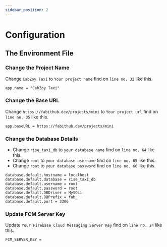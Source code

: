 ```yaml
---
sidebar_position: 2
---
```


# Configuration

## The Environment File

### Change the Project Name
Change `CabZoy Taxi` to `Your project name` find on `line no. 32` like this.

```dotenv title="/.env"
app.name = "CabZoy Taxi"
```

### Change the Base URL
Change `https://fabithub.dev/projects/mini` to `Your project url` find on `line no. 35` like this.

```dotenv title="/.env"
app.baseURL = https://fabithub.dev/projects/mini
```

### Change the Database Details
- Change `rise_taxi_db` to `your database name` find on `line no. 64` like this.
- Change `root` to `your database username` find on `line no. 65` like this.
- Change `root` to `your database password` find on `line no. 66` like this.

```dotenv title="/.env" {2-4}
database.default.hostname = localhost
database.default.database = rise_taxi_db
database.default.username = root
database.default.password = root
database.default.DBDriver = MySQLi
database.default.DBPrefix = fab_
database.default.port = 3306
```

### Update FCM Server Key
Update `Your Firebase Cloud Messaging Server Key` find on `line no. 24` like this.

```dotenv title="/.env"
FCM_SERVER_KEY =
```
